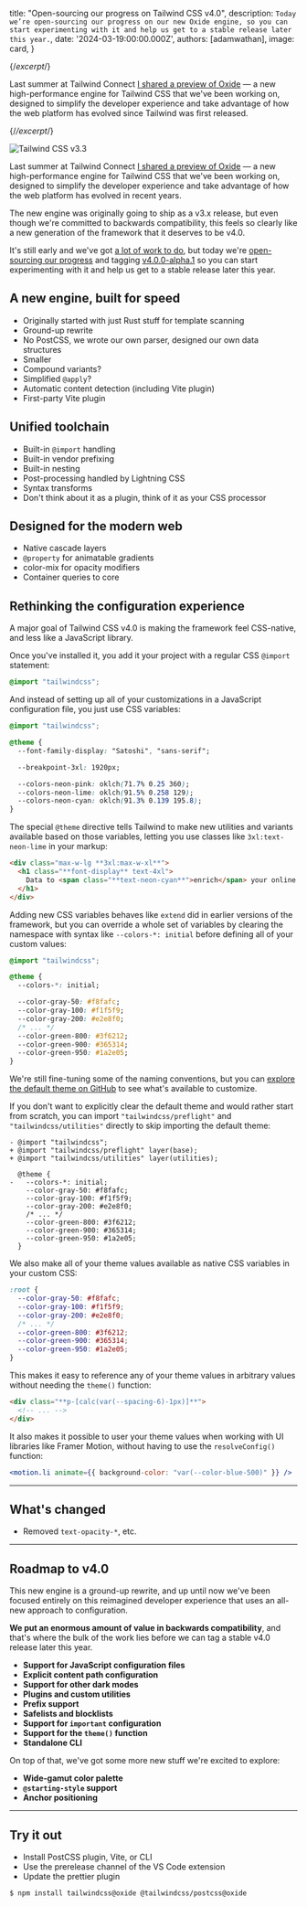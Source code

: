 

  title: "Open-sourcing our progress on Tailwind CSS v4.0",
  description: `Today we’re open-sourcing our progress on our new Oxide engine, so you can start experimenting with it and help us get to a stable release later this year.`,
  date: '2024-03-19:00:00.000Z',
  authors: [adamwathan],
  image: card,
}

{/*excerpt*/}

Last summer at Tailwind Connect [I shared a preview of Oxide](https://www.youtube.com/watch?v=CLkxRnRQtDE&t=2146s) — a new high-performance engine for Tailwind CSS that we've been working on, designed to simplify the developer experience and take advantage of how the web platform has evolved since Tailwind was first released.

{/*/excerpt*/}

![Tailwind CSS v3.3](./card.jpg)

Last summer at Tailwind Connect [I shared a preview of Oxide](https://www.youtube.com/watch?v=CLkxRnRQtDE&t=2146s) — a new high-performance engine for Tailwind CSS that we've been working on, designed to simplify the developer experience and take advantage of how the web platform has evolved in recent years.

The new engine was originally going to ship as a v3.x release, but even though we're committed to backwards compatibility, this feels so clearly like a new generation of the framework that it deserves to be v4.0.

It's still early and we've got [a lot of work to do](#roadmap-to-v4-0), but today we're [open-sourcing our progress](https://github.com/tailwindlabs/tailwindcss/tree/next) and tagging [v4.0.0-alpha.1](https://www.npmjs.com/package/tailwindcss/v/4.0.0-alpha.1) so you can start experimenting with it and help us get to a stable release later this year.

## A new engine, built for speed

- Originally started with just Rust stuff for template scanning
- Ground-up rewrite
- No PostCSS, we wrote our own parser, designed our own data structures
- Smaller
- Compound variants?
- Simplified `@apply`?
- Automatic content detection (including Vite plugin)
- First-party Vite plugin

## Unified toolchain

- Built-in `@import` handling
- Built-in vendor prefixing
- Built-in nesting
- Post-processing handled by Lightning CSS
- Syntax transforms
- Don't think about it as a plugin, think of it as your CSS processor

## Designed for the modern web

- Native cascade layers
- `@property` for animatable gradients
- color-mix for opacity modifiers
- Container queries to core

## Rethinking the configuration experience

A major goal of Tailwind CSS v4.0 is making the framework feel CSS-native, and less like a JavaScript library.

Once you've installed it, you add it your project with a regular CSS `@import` statement:

```css {{ filename: 'main.css', style: 'framed', color: 'sky' }}
@import "tailwindcss";


```

And instead of setting up all of your customizations in a JavaScript configuration file, you just use CSS variables:

```css {{ filename: 'main.css', style: 'framed', color: 'purple' }}
@import "tailwindcss";

@theme {
  --font-family-display: "Satoshi", "sans-serif";

  --breakpoint-3xl: 1920px;

  --colors-neon-pink: oklch(71.7% 0.25 360);
  --colors-neon-lime: oklch(91.5% 0.258 129);
  --colors-neon-cyan: oklch(91.3% 0.139 195.8);
}
```

The special `@theme` directive tells Tailwind to make new utilities and variants available based on those variables, letting you use classes like `3xl:text-neon-lime` in your markup:

```html {{ filename: 'index.html', style: 'framed', color: 'pink' }}
<div class="max-w-lg **3xl:max-w-xl**">
  <h1 class="**font-display** text-4xl">
    Data to <span class="**text-neon-cyan**">enrich</span> your online business
  </h1>
</div>
```

Adding new CSS variables behaves like `extend` did in earlier versions of the framework, but you can override a whole set of variables by clearing the namespace with syntax like `--colors-*: initial` before defining all of your custom values:

```css {{ filename: 'main.css', style: 'framed', color: 'fuchsia' }}
@import "tailwindcss";

@theme {
  --colors-*: initial;

  --color-gray-50: #f8fafc;
  --color-gray-100: #f1f5f9;
  --color-gray-200: #e2e8f0;
  /* ... */
  --color-green-800: #3f6212;
  --color-green-900: #365314;
  --color-green-950: #1a2e05;
}
```

We're still fine-tuning some of the naming conventions, but you can [explore the default theme on GitHub](https://github.com/tailwindlabs/tailwindcss/blob/next/packages/tailwindcss/theme.css) to see what's available to customize.

If you don't want to explicitly clear the default theme and would rather start from scratch, you can import `"tailwindcss/preflight"` and `"tailwindcss/utilities"` directly to skip importing the default theme:

```diff-css {{ filename: 'main.css', style: 'framed', color: 'indigo' }}
- @import "tailwindcss";
+ @import "tailwindcss/preflight" layer(base);
+ @import "tailwindcss/utilities" layer(utilities);

  @theme {
-   --colors-*: initial;
    --color-gray-50: #f8fafc;
    --color-gray-100: #f1f5f9;
    --color-gray-200: #e2e8f0;
    /* ... */
    --color-green-800: #3f6212;
    --color-green-900: #365314;
    --color-green-950: #1a2e05;
  }
```

We also make all of your theme values available as native CSS variables in your custom CSS:

```css {{ filename: 'dist/main.css', style: 'framed', color: 'sky' }}
:root {
  --color-gray-50: #f8fafc;
  --color-gray-100: #f1f5f9;
  --color-gray-200: #e2e8f0;
  /* ... */
  --color-green-800: #3f6212;
  --color-green-900: #365314;
  --color-green-950: #1a2e05;
}
```

This makes it easy to reference any of your theme values in arbitrary values without needing the `theme()` function:

```html {{ filename: 'index.html', style: 'framed', color: 'pink' }}
<div class="**p-[calc(var(--spacing-6)-1px)]**">
  <!-- ... -->
</div>
```

It also makes it possible to user your theme values when working with UI libraries like Framer Motion, without having to use the `resolveConfig()` function:

```jsx {{ filename: 'JSX', style: 'framed', color: 'fuchsia' }}
<motion.li animate={{ background-color: "var(--color-blue-500)" }} />

```


---

## What's changed

- Removed `text-opacity-*`, etc.


---

## Roadmap to v4.0

This new engine is a ground-up rewrite, and up until now we've been focused entirely on this reimagined developer experience that uses an all-new approach to configuration.

**We put an enormous amount of value in backwards compatibility**, and that's where the bulk of the work lies before we can tag a stable v4.0 release later this year.

- **Support for JavaScript configuration files**
- **Explicit content path configuration**
- **Support for other dark modes**
- **Plugins and custom utilities**
- **Prefix support**
- **Safelists and blocklists**
- **Support for `important` configuration**
- **Support for the `theme()` function**
- **Standalone CLI**

On top of that, we've got some more new stuff we're excited to explore:

- **Wide-gamut color palette**
- **`@starting-style` support**
- **Anchor positioning**


---

## Try it out

- Install PostCSS plugin, Vite, or CLI
- Use the prerelease channel of the VS Code extension
- Update the prettier plugin

```bash
$ npm install tailwindcss@oxide @tailwindcss/postcss@oxide
```
